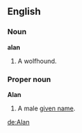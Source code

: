 ==English==
===Noun===
'''alan'''

#A wolfhound.

===Proper noun===
'''Alan'''

#A male [[given name]].

[[de:Alan]]